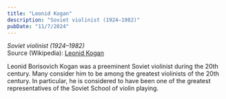```yaml
---
title: "Leonid Kogan"
description: "Soviet violinist (1924–1982)"
pubDate: "11/7/2024"
---
```


*Soviet violinist (1924–1982)*  
Source (Wikipedia): [Leonid Kogan][1]

Leonid Borisovich Kogan was a preeminent Soviet violinist during the 20th century. Many consider him to be among the greatest violinists of the 20th century. In particular, he is considered to have been one of the greatest representatives of the Soviet School of violin playing.

[1]: https://en.wikipedia.org/wiki/Leonid_Kogan
